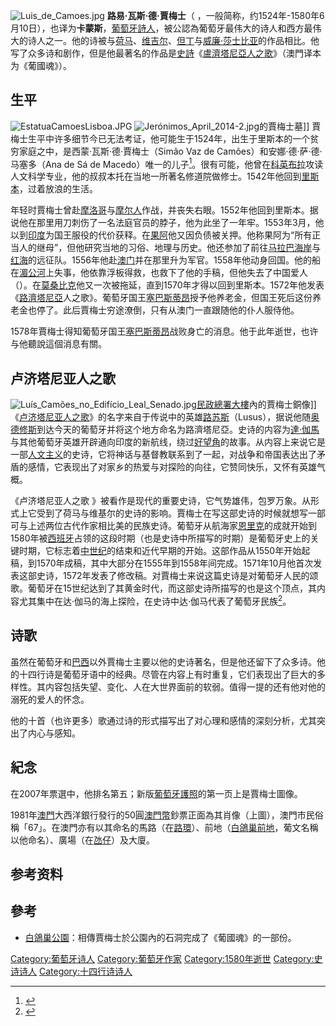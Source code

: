 [[File:Luis_de_Camoes.jpg|thumb]]
'''路易·瓦斯·德·賈梅士'''（{{lang-pt|Luís Vaz de Camões}} {{IPA-pt|luˈiʒ ˈvaʒ dɨ kaˈmõjʃ}}，一般简称{{lang|pt|Luís Camões}}，约1524年-1580年6月10日），也译为'''卡蒙斯'''，[[葡萄牙|葡萄牙]][[詩人|詩人]]，被公認為葡萄牙最伟大的诗人和西方最伟大的诗人之一。他的诗被与[[荷马|荷马]]、[[维吉尔|维吉尔]]、[[但丁|但丁]]与[[威廉·莎士比亚|威廉·莎士比亚]]的作品相比。他写了众多诗和剧作，但是他最著名的作品是[[史詩|史詩]]《[[盧濟塔尼亞人之歌|盧濟塔尼亞人之歌]]》（澳門译本为《葡國魂》）。

== 生平 ==
[[File:EstatuaCamoesLisboa.JPG|thumb]]
[[File:Jerónimos_April_2014-2.jpg|thumb]]的賈梅士墓]]
賈梅士生平中许多细节今已无法考证，他可能生于1524年，出生于里斯本的一个贫穷家庭之中，是西蒙·瓦斯·德·賈梅士（Simão Vaz de Camões）和安娜·德·萨·德·马塞多（Ana de Sá de Macedo）唯一的儿子<ref>{{cite web |url=http://www.geneall.net/P/per_page.php?id=64622 |title=Luís Vaz de Camões |publisher=GeneAll.net |date= |accessdate=2013-10-21 |archive-date=2013-10-21 |archive-url=https://web.archive.org/web/20131021234846/http://www.geneall.net/P/per_page.php?id=64622 |dead-url=no }}</ref>。很有可能，他曾在[[科英布拉|科英布拉]]攻读人文科学专业，他的叔叔本托在当地一所著名修道院做修士。1542年他回到[[里斯本|里斯本]]，过着放浪的生活。

年轻时賈梅士曾赴[[摩洛哥|摩洛哥]]与[[摩尔人|摩尔人]]作战，并丧失右眼。1552年他回到里斯本。据说他在那里用刀刺伤了一名法庭官员的脖子，他为此坐了一年牢。1553年3月，他以到[[印度|印度]]为国王服役的代价获释。在[[果阿|果阿]]他又因负债被关押。他称果阿为“所有正当人的继母”，但他研究当地的习俗、地理与历史。他还参加了前往[[马拉巴海岸|马拉巴海岸]]与[[红海|红海]]的远征队。1556年他赴[[澳门|澳门]]并在那里升为军官。1558年他动身回国。他的船在[[湄公河|湄公河]]上失事，他依靠浮板得救，也救下了他的手稿，但他失去了中国爱人（{{lang|pu|Ti-Na-Men}}）。在[[莫桑比克|莫桑比克]]他又一次被拖延，直到1570年才得以回到里斯本。1572年他发表《[[卢西塔尼亚|路濟塔尼亞]]人之歌》。葡萄牙国王[[塞巴斯蒂昂_(葡萄牙)|塞巴斯蒂昂]]授予他养老金，但国王死后这份养老金也停了。此后賈梅士穷途潦倒，只有从澳门一直跟随他的仆人{{lang|pu|Jao}}服侍他。

1578年賈梅士得知葡萄牙国王[[塞巴斯蒂昂_(葡萄牙)|塞巴斯蒂昂]]战败身亡的消息。他于此年逝世，也许与他聽說這個消息有關。

== 卢济塔尼亚人之歌 ==
[[File:Luís_Camões_no_Edifício_Leal_Senado.jpg|right]][[民政總署大樓|民政總署大樓]]內的賈梅士銅像]]
《[[卢济塔尼亚人之歌|卢济塔尼亚人之歌]]》的名字来自于传说中的英雄[[路苏斯|路苏斯]]（Lusus），据说他随[[奥德修斯|奥德修斯]]到达今天的葡萄牙并将这个地方命名为路濟塔尼亞。史诗的内容为[[瓦斯科·達·伽馬|達·伽馬]]与其他葡萄牙英雄开辟通向印度的新航线，绕过[[好望角|好望角]]的故事。从内容上来说它是一部[[人文主义|人文主义]]的史诗，它将神话与基督教联系到了一起，对战争和帝国表达出了矛盾的感情，它表现出了对家乡的热爱与对探险的向往，它赞同快乐，又怀有英雄气概。

《卢济塔尼亚人之歌 》被看作是现代的重要史诗，它气势雄伟，包罗万象。从形式上它受到了荷马与维基尔的史诗的影响。賈梅士在写这部史诗的时候就想写一部可与上述两位古代作家相比美的民族史诗。葡萄牙从航海家[[恩里克_(航海家)|恩里克]]的成就开始到1580年被[[西班牙|西班牙]]占领的这段时期（也是史诗中所描写的时期）是葡萄牙史上的关键时期，它标志着[[中世纪|中世纪]]的结束和近代早期的开始。这部作品从1550年开始起稿，到1570年成稿，其中大部分在1555年到1558年间完成。1571年10月他首次发表这部史诗，1572年发表了修改稿。对賈梅士来说这篇史诗是对葡萄牙人民的颂歌。葡萄牙在15世纪达到了其黄金时代，而这部史诗所描写的也是这个顶点，其内容尤其集中在达·伽马的海上探险，在史诗中达·伽马代表了葡萄牙民族<ref name="WDL">{{cite web |url = http://www.wdl.org/zh/item/11198/ |title = 路济塔尼亚人之歌 |website = [[World_Digital_Library|World Digital Library]] |date = 1800–1882 |accessdate = 2013-09-02 |archive-date = 2015-02-03 |archive-url = https://web.archive.org/web/20150203200316/http://www.wdl.org/zh/item/11198/ |dead-url = no }}</ref>。

== 诗歌 ==
虽然在葡萄牙和[[巴西|巴西]]以外賈梅士主要以他的史诗著名，但是他还留下了众多诗。他的十四行诗是葡萄牙语中的经典。尽管在内容上有时重复，它们表现出了巨大的多样性。其内容包括失望、变化、人在大世界面前的软弱。值得一提的还有他对他的溺死的爱人的怀念。

他的十首（也许更多）歌通过诗的形式描写出了对心理和感情的深刻分析，尤其突出了内心与感知。

== 紀念 ==
在2007年票選{{Tsl|en|Os Grandes Portugueses|最偉大的葡萄牙人}}中，他排名第五；新版[[葡萄牙護照|葡萄牙護照]]的第一页上是賈梅士圖像。

1981年[[澳門|澳門]]大西洋銀行發行的50圓[[澳門元|澳門幣]]鈔票正面為其肖像（上圖），澳門市民俗稱「67」。在澳門亦有以其命名的馬路（在[[路環|路環]]）、前地（[[白鴿巢前地|白鴿巢前地]]，葡文名稱以他命名）、廣場（在[[氹仔|氹仔]]）及大廈。

== 参考资料 ==
{{Reflist}}

== 參考 ==
{{Wikisourcelang|pt|Autor:Luís Vaz de Camões|路易·德賈梅士}}
* [[白鴿巢公園|白鴿巢公園]]：相傳賈梅士於公園內的石洞完成了《葡國魂》的一部份。

{{Authority control}}

{{DEFAULTSORT:Camões}}
[[Category:葡萄牙诗人|Category:葡萄牙诗人]]
[[Category:葡萄牙作家|Category:葡萄牙作家]]
[[Category:1580年逝世|Category:1580年逝世]]
[[Category:史诗诗人|Category:史诗诗人]]
[[Category:十四行诗诗人|Category:十四行诗诗人]]